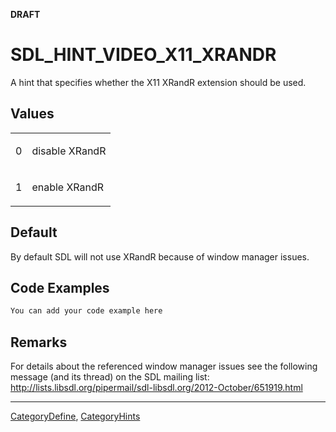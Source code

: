 <span color="red">'''DRAFT'''</span>

<!-- #*^*^*^*^*See http://wiki.libsdl.org/moin.cgi/SGEnumerations for details on editing this page*^*^*^*^* -->


= SDL_HINT_VIDEO_X11_XRANDR =
A hint that specifies whether the X11 XRandR extension should be used.




== Values ==
{|
|0
|disable XRandR
|-
|1
|enable XRandR
|}


== Default ==
By default SDL will not use XRandR because of window manager issues.


== Code Examples ==
<syntaxhighlight lang='c++'>
You can add your code example here
</syntaxhighlight>

<!-- #Leave this section as-is unless you have a code example to put in.  In that case, replace You can add your code example here with your code example following the Style Guide instructions.  Leave the rest of the markup alone and delete this comment. -->


== Remarks ==
For details about the referenced window manager issues see the following message (and its thread) on the SDL mailing list: http://lists.libsdl.org/pipermail/sdl-libsdl.org/2012-October/651919.html


----
[[CategoryDefine]], [[CategoryHints]]
<!-- #See the Style Guide for instructions on editing the footer. -->
